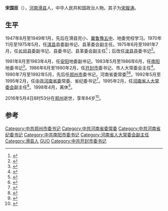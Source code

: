 '''宋国臣'''（{{bd|1933年|4月|2016年|5月4日}}），[[河南|河南]][[滑县|滑县]]人，中华人民共和国政治人物。其子为[[宋璇涛|宋璇涛]]。

== 生平 ==
1947年8月至1949年1月，先后在滑县完小、[[冀鲁豫五中|冀鲁豫五中]]、地委党校学习。1970年11月至1975年5月，任[[淇县|淇县]]县委副书记、县革委会副主任。1975年6月至1981年7月，任[[长垣县|长垣县]]委副书记、县委书记、县革委会副主任<ref name="组织部党史办公室1991">{{cite book|author1=中共河南省新乡市委. 组织部|author2=中共河南省新乡市委. 党史办公室|author3=新乡市 (China). 档案局|title=中国共産党河南省新乡市组织史资料 1925-1987|url=http://books.google.com/books?id=uuexAAAAIAAJ|year=1991|publisher=中共党史出版社|pages=256–257|access-date=2016-05-07|archive-date=2012-05-29|archive-url=https://web.archive.org/web/20120529140956/http://books.google.com/books?id=UUEXAAAAIAAJ|dead-url=no}}</ref>；后改任[[浚县|浚县]]县委书记<ref>{{cite book|title=浚县志|url=http://books.google.com/books?id=6CkLAQAAMAAJ|year=1990|publisher=中州古籍出版社|page=615}}</ref>。

1981年8月至1983年4月，任[[安阳|安阳]]地委副书记。1983年5月至1986年6月，任[[南阳|南阳]]地委书记<ref name="河南省南阳地区档案局1991">{{cite book|author=河南省南阳地区档案局|title=中国共产党河南省南阳地区组织史资料/ 1926~1987|url=http://books.google.com/books?id=luqxAAAAIAAJ|year=1991|publisher=中共党史出版社|page=269}}</ref>。1986年6月至1990年2月，任[[开封市|开封市]]委书记、市人大常委会主任<ref name="河南省兰考县地方史志编纂委员会1999">{{cite book|author=河南省兰考县地方史志编纂委员会|title=兰考县志|url=http://books.google.com/books?id=z00zAAAAMAAJ|year=1999|publisher=中州古籍出版社|page=69}}</ref>。1990年7月至1992年5月，先后任[[郑州市|郑州市]]委书记，河南省委常委<ref>{{cite book|title=河南党史研究, 第 1-6 期|url=http://books.google.com/books?id=vf83AQAAIAAJ|year=1991|publisher=《河南党史研究》编辑部|page=87}}</ref><ref>{{cite book|title=中国共产党河南省郑州市组织史资料|url=http://books.google.com/books?id=4WbkAAAAMAAJ|publisher=中共党史出版社|page=21}}</ref>。1992年5月至1995年2月，任[[中共河南省委|中共河南省委]]常委、省纪委书记<ref>{{cite book|title=郑州市志 人物卷. 专记卷. 附录卷|url=http://books.google.com/books?id=LGLkAAAAMAAJ|year=2000|publisher=中州古籍出版社|page=138}}</ref>。1995年2月，任[[河南省人大常委会|河南省人大常委会]]副主任<ref>{{cite book|title=中国共产党名人录|url=http://books.google.com/books?id=UZUcAQAAMAAJ|year=1997|publisher=四川人民出版社|page=813}}</ref>。1998年4月，离休<ref>{{cite book|title=中共河南历史大事年编|url=http://books.google.com/books?id=DXoPAQAAMAAJ|year=2005|publisher=中共党史出版社|page=314}}</ref>。

2016年5月4日8时53分在[[郑州|郑州]]逝世，享年84岁<ref>{{cite news|title=宋国臣同志遗体送别仪式在郑州举行|url=http://cpc.people.com.cn/n1/2016/0507/c87393-28332600.html|accessdate=2016-05-07|agency=河南日报|date=2016年5月7日|archive-date=2016-05-08|archive-url=https://web.archive.org/web/20160508121446/http://cpc.people.com.cn/n1/2016/0507/c87393-28332600.html|dead-url=no}}</ref>。

== 参考 ==
{{reflist|3}}
{{中华人民共和国南阳市历任市领导列表}}

[[Category:中共郑州市委书记|Category:中共郑州市委书记]]
[[Category:中共河南省委常委|Category:中共河南省委常委]]
[[Category:中共河南省纪委书记|Category:中共河南省纪委书记]]
[[Category:中共南阳市委书记|Category:中共南阳市委书记]]
[[Category:河南省人大常委会副主任|Category:河南省人大常委会副主任]]
[[Category:滑县人|Category:滑县人]]
[[Category:宋姓|GUO]]
[[Category:中共开封市委书记|Category:中共开封市委书记]]